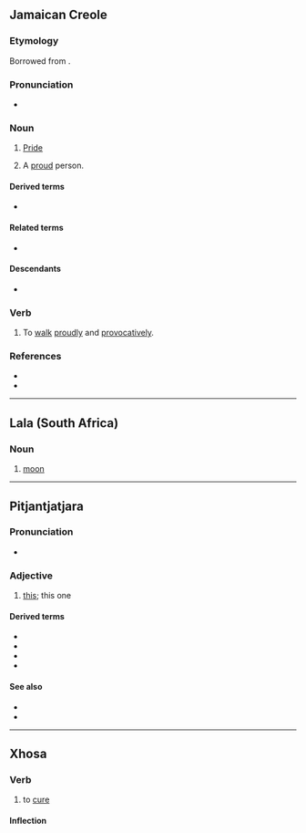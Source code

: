 ==Jamaican Creole==

===Etymology===
Borrowed from {{bor|jam|men|nyanga||ostentation; showing off}}.

===Pronunciation===
* {{IPA|jam|/ˈɲaŋɡa/}}

===Noun===
{{jam-noun}}

# {{lb|jam|uncountable}} [[pride|Pride]]
# {{lb|jam|countable}} A [[proud]] person.

====Derived terms====
* {{l|en|nang}}

====Related terms====
* {{l|jam|yanga}}

====Descendants====
* {{desc|bor=1|en|nang}}

===Verb===
{{jam-verb}}

# To [[walk]] [[proudly]] and [[provocatively]].

===References===
* {{R:jam:Allsopp|411}}
* {{cite-book|title=Dictionary of Jamaican English|editors=Cassidy, Frederic Gomes; Le Page, Robert Brock|publisher=University of the West Indies Press|year=2002|isbn=9789766401276|edition=2nd|page=326}}

----

==Lala (South Africa)==

===Noun===
{{head|bnt-lal|noun|head=nyangá}}

# [[moon]]

----

==Pitjantjatjara==

===Pronunciation===
* {{IPA|pjt|[ˈɲɐŋɐ]}}

===Adjective===
{{head|pjt|pronoun}}

# {{lb|pjt|demonstrative}} [[this]]; this one

====Derived terms====
* {{l|pjt|nyangakutu||over here, around here}}
* {{l|pjt|nyanganpa||these, these ones}}
* {{l|pjt|nyangangka||here}}
* {{l|pjt|nyangatja||here, right here}}

====See also====
* {{l|pjt|nyara}}
* {{l|pjt|pala}}

----

==Xhosa==

===Verb===
{{xh-verb}}

# {{lb|xh|transitive}} to [[cure]]

====Inflection====
{{rfinfl|xh|verb}}